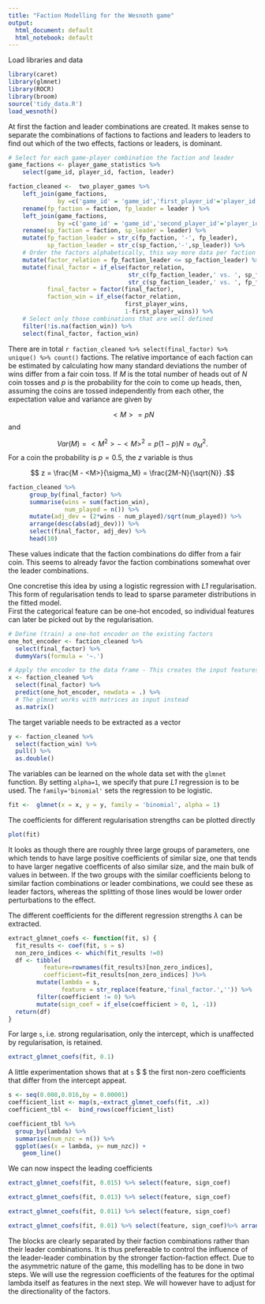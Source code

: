 ```yaml
---
title: "Faction Modelling for the Wesnoth game"
output:
  html_document: default
  html_notebook: default
---
```


Load libraries and data

```r
library(caret)
library(glmnet)
library(ROCR)
library(broom)
source('tidy_data.R')
load_wesnoth()
```

At first the faction and leader combinations are created. It makes sense to separate the combinations of factions to factions and leaders to leaders to find out which of the two effects, factions or leaders, is dominant.

```r
# Select for each game-player combination the faction and leader
game_factions <- player_game_statistics %>% 
    select(game_id, player_id, faction, leader)
```

```r
faction_cleaned <-  two_player_games %>% 
    left_join(game_factions, 
              by =c('game_id' = 'game_id','first_player_id'='player_id') ) %>% 
    rename(fp_faction = faction, fp_leader = leader ) %>% 
    left_join(game_factions, 
              by =c('game_id' = 'game_id','second_player_id'='player_id') ) %>% 
    rename(sp_faction = faction, sp_leader = leader) %>% 
    mutate(fp_faction_leader = str_c(fp_faction, '-', fp_leader),
           sp_faction_leader = str_c(sp_faction,'-',sp_leader)) %>% 
    # Order the factors alphabetically, this way more data per faction is obtained  
    mutate(factor_relation = fp_faction_leader <= sp_faction_leader) %>% 
    mutate(final_factor = if_else(factor_relation, 
                                  str_c(fp_faction_leader,' vs. ', sp_faction_leader),
                                  str_c(sp_faction_leader,' vs. ', fp_faction_leader)),
           final_factor = factor(final_factor),
           faction_win = if_else(factor_relation,
                                 first_player_wins,
                                 1-first_player_wins)) %>% 
    # Select only those combinations that are well defined
    filter(!is.na(faction_win)) %>% 
    select(final_factor, faction_win)
```

There are in total `r faction_cleaned %>% select(final_factor) %>% unique() %>% count()` factions.
The relative importance of each faction can be estimated by calculating how many standard deviations the number of wins differ from a fair coin toss. If $M$ is the total number of heads out of $N$ coin tosses and $p$ is the probability for the coin to come up heads, then, assuming the coins are tossed independently from each other, the expectation value and variance are given by

$$ <M> = p N $$
and

$$ Var(M) = <M^2> - <M>^2 = p(1-p)  N = \sigma_M^2 .$$
For a coin the probability is $p = 0.5$, the $z$ variable is thus

$$ z = \frac{M - <M>}{\sigma_M} = \frac{2M-N}{\sqrt{N}} .$$

```r
faction_cleaned %>% 
      group_by(final_factor) %>% 
      summarise(wins = sum(faction_win),
                num_played = n()) %>% 
      mutate(adj_dev = (2*wins - num_played)/sqrt(num_played)) %>% 
      arrange(desc(abs(adj_dev))) %>% 
      select(final_factor, adj_dev) %>% 
      head(10)
```
These values indicate that the faction combinations do differ from a fair coin.
This seems to already favor the faction combinations somewhat over the leader combinations.

One concretise this idea by using a logistic regression with *L1* regularisation. This form of regularisation tends to lead to sparse parameter distributions in the fitted model.  
First the categorical feature can be one-hot encoded, so individual features can later be picked out by the regularisation.
```r
# Define (train) a one-hot encoder on the existing factors
one_hot_encoder <- faction_cleaned %>% 
  select(final_factor) %>% 
  dummyVars(formula = '~.')

# Apply the encoder to the data frame - This creates the input features
x <- faction_cleaned %>% 
  select(final_factor) %>% 
  predict(one_hot_encoder, newdata = .) %>% 
  # The glmnet works with matrices as input instead
  as.matrix()
```

The target variable needs to be extracted as a vector
```r
y <- faction_cleaned %>% 
  select(faction_win) %>% 
  pull() %>% 
  as.double()
```

The variables can be learned on the whole data set with the `glmnet` function. By setting `alpha=1`, we specify that pure *L1* regression is to be used. The `family='binomial'` sets the regression to be logistic.
```r
fit <-  glmnet(x = x, y = y, family = 'binomial', alpha = 1)
```
The coefficients for different regularisation strengths can be plotted directly
```r
plot(fit)
```


It looks as though there are roughly three large groups of parameters, one which tends to have large positive coefficients of similar size, one that tends to have larger negative coefficents of also similar size, and the main bulk of values in between. If the two groups with the similar coefficients belong to similar faction combinations or leader combinations, we could see these as leader factors, whereas the splitting of those lines would be lower order perturbations to the effect. 

The different coefficients for the different regression strengths $\lambda$ can be extracted. 

```r
extract_glmnet_coefs <- function(fit, s) {
  fit_results <- coef(fit, s = s) 
  non_zero_indices <- which(fit_results !=0)
  df <- tibble(
          feature=rownames(fit_results)[non_zero_indices],
          coefficient=fit_results[non_zero_indices] )%>% 
        mutate(lambda = s,
               feature = str_replace(feature,'final_factor.','')) %>% 
        filter(coefficient != 0) %>% 
        mutate(sign_coef = if_else(coefficient > 0, 1, -1))
  return(df)
}
```
For large `s`, i.e. strong regularisation, only the intercept, which is unaffected by regularisation, is retained.
```r
extract_glmnet_coefs(fit, 0.1)
```
A little experimentation shows that at `s` $\approx 0.015 $ the first non-zero coefficients that differ from the intercept appeat.
```r
s <- seq(0.008,0.016,by = 0.00001)
coefficient_list <- map(s,~extract_glmnet_coefs(fit, .x))
coefficient_tbl <-  bind_rows(coefficient_list)
```
```r
coefficient_tbl %>% 
  group_by(lambda) %>% 
  summarise(num_nzc = n()) %>% 
  ggplot(aes(x = lambda, y= num_nzc)) +
    geom_line()
```
We can now inspect the leading coefficients
```r
extract_glmnet_coefs(fit, 0.015) %>% select(feature, sign_coef)
```
```r
extract_glmnet_coefs(fit, 0.013) %>% select(feature, sign_coef)
```
```r
extract_glmnet_coefs(fit, 0.011) %>% select(feature, sign_coef)
```
```r
extract_glmnet_coefs(fit, 0.01) %>% select(feature, sign_coef)%>% arrange(feature)
```
The blocks are clearly separated by their faction combinations rather than their leader combinations. It is thus prefereable to control the influence of the leader-leader combination by the stronger faction-faction effect. Due to the asymmetric nature of the game, this modelling has to be done in two steps. We will use the regression coefficients of the features for the optimal lambda itself as features in the next step. We will however have to adjust for the directionality of the factors.